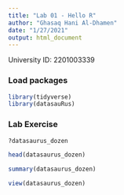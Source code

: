 ```yaml
---
title: "Lab 01 - Hello R"
author: "Ghasaq Hani Al-Dhamen"
date: "1/27/2021"
output: html_document
---
```


University ID: 2201003339

### Load packages

```r
library(tidyverse) 
library(datasauRus)
```


### Lab Exercise

```r
?datasaurus_dozen
```

```r
head(datasaurus_dozen)
```

```r
summary(datasaurus_dozen)
```

```r
view(datasaurus_dozen)
```